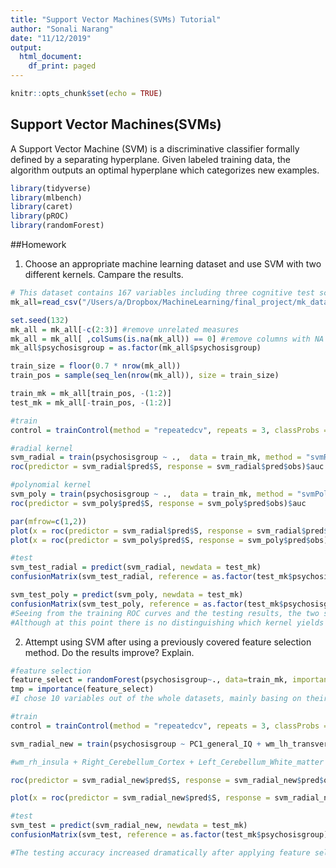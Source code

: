 ```yaml
---
title: "Support Vector Machines(SVMs) Tutorial"
author: "Sonali Narang"
date: "11/12/2019"
output:
  html_document:
    df_print: paged
---
```


```r
knitr::opts_chunk$set(echo = TRUE)
```

## Support Vector Machines(SVMs)

A Support Vector Machine (SVM) is a discriminative classifier formally defined by a separating hyperplane. Given labeled training data, the algorithm outputs an optimal hyperplane which categorizes new examples.

```r
library(tidyverse)
library(mlbench)
library(caret)
library(pROC)
library(randomForest)

```

##Homework

1. Choose an appropriate machine learning dataset and use SVM with two different kernels. Campare the results. 
```r
# This dataset contains 167 variables including three cognitive test scores and mean diffusion kurtosis values (a diffusion MRI measure) from 165 regions across the whole brain (including grey and white matter, subcortical structures, and cerebellum). The outcome variable is the diagnostic group of the participants in the study, which are either  healthy controls or patients with psychosis.
mk_all=read_csv("/Users/a/Dropbox/MachineLearning/final_project/mk_data_r_allregions.csv")

set.seed(132)
mk_all = mk_all[-c(2:3)] #remove unrelated measures
mk_all = mk_all[ ,colSums(is.na(mk_all)) == 0] #remove columns with NA
mk_all$psychosisgroup = as.factor(mk_all$psychosisgroup)

train_size = floor(0.7 * nrow(mk_all))
train_pos = sample(seq_len(nrow(mk_all)), size = train_size)

train_mk = mk_all[train_pos, -(1:2)]
test_mk = mk_all[-train_pos, -(1:2)]

#train
control = trainControl(method = "repeatedcv", repeats = 3, classProbs = T, savePredictions = T)

#radial kernel
svm_radial = train(psychosisgroup ~ .,  data = train_mk, method = "svmRadial", tuneLength = 10, trControl = control)
roc(predictor = svm_radial$pred$S, response = svm_radial$pred$obs)$auc

#polynomial kernel
svm_poly = train(psychosisgroup ~ .,  data = train_mk, method = "svmPoly", tuneLength = 10, trControl = control)
roc(predictor = svm_poly$pred$S, response = svm_poly$pred$obs)$auc

par(mfrow=c(1,2))
plot(x = roc(predictor = svm_radial$pred$S, response = svm_radial$pred$obs)$specificities, y = roc(predictor = svm_radial$pred$S, response = svm_radial$pred$obs)$sensitivities, col= "blue", xlim = c(1, 0), type ="l", ylab = "Sensitivity", xlab = "Specificity", main = "SVM radial kernel training ROC")
plot(x = roc(predictor = svm_poly$pred$S, response = svm_poly$pred$obs)$specificities, y = roc(predictor = svm_poly$pred$S, response = svm_poly$pred$obs)$sensitivities, col= "blue", xlim = c(1, 0), type ="l", ylab = "Sensitivity", xlab = "Specificity", main = "SVM polynomial kernel training ROC")

#test
svm_test_radial = predict(svm_radial, newdata = test_mk)
confusionMatrix(svm_test_radial, reference = as.factor(test_mk$psychosisgroup))

svm_test_poly = predict(svm_poly, newdata = test_mk)
confusionMatrix(svm_test_poly, reference = as.factor(test_mk$psychosisgroup))
#Seeing from the training ROC curves and the testing results, the two svm kernels chosen here didn't make much differences (both horribly bad). This is most likely due to the intrinsic problems of the dataset: not only there are way more variables than the number of observations, but also there is great level of multicollinearity among variables. These problems were somewhat addressed in the next session with a simple feature selection method. 
#Although at this point there is no distinguishing which kernel yields better outcome, I'm going to use radial kernel for the next portion, since the polynomial kernel in this case took a lot longer than radial kernel.

```

2. Attempt using SVM after using a previously covered feature selection method. Do the results improve? Explain. 
```r
#feature selection
feature_select = randomForest(psychosisgroup~., data=train_mk, importance = TRUE, oob.times = 30, confusion = TRUE)
tmp = importance(feature_select) 
#I chose 10 variables out of the whole datasets, mainly basing on their 'mean decreased accuracy' measure. Also I made sure the variables (regions) I chose were not too closely located in the brain to avoid extremely correlated variables (for instance, right hemisphere parsorbitalis and parstrangularis white matter are both important features according to the feature selection method, but they are right next to each other in the frontal lobe, which means the diffusion values should be very correlated in these two).

#train
control = trainControl(method = "repeatedcv", repeats = 3, classProbs = T, savePredictions = T)

svm_radial_new = train(psychosisgroup ~ PC1_general_IQ + wm_lh_transversetemporal + CC_Anterior + wm_lh_insula + ctx_lh_isthmuscingulate + wm_lh_parsopercularis + wm_lh_precentral + wm_rh_entorhinal + Right_Cerebellum_Cortex + ctx_lh_lateraloccipital,  data = train_mk, method = "svmRadial", tuneLength = 10, trControl = control)

#wm_rh_insula + Right_Cerebellum_Cortex + Left_Cerebellum_White_matter + wm_lh_parsorbitalis + wm_rh_inferiortemporal + wm_rh_isthmuscingulate + ctx_lh_lateraloccipital + wm_lh_postcentral

roc(predictor = svm_radial_new$pred$S, response = svm_radial_new$pred$obs)$auc

plot(x = roc(predictor = svm_radial_new$pred$S, response = svm_radial_new$pred$obs)$specificities, y = roc(predictor = svm_radial_new$pred$S, response = svm_radial_new$pred$obs)$sensitivities, col= "blue", xlim = c(1, 0), type ="l", ylab = "Sensitivity", xlab = "Specificity")

#test
svm_test = predict(svm_radial_new, newdata = test_mk)
confusionMatrix(svm_test, reference = as.factor(test_mk$psychosisgroup))

#The testing accuracy increased dramatically after applying feature selection. As mentioned, the original dataset has too many variables and many of them are highly correlated. These problems lead to unstability in any statistical model and thus will cause inaccurate predictions. With feature selection process - choosing important and less related features - the dataset is now able to produce a relative stable model and is therefore much more insusceptible to the variations that are brought by the testing set. 

```